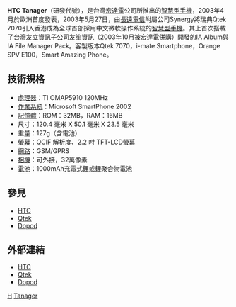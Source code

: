 {{noteTA
|G1=長度單位
}}

'''HTC Tanager'''（研發代號），是台灣[[宏達電|宏達電]]公司所推出的[[智慧型手機|智慧型手機]]，2003年4月於歐洲首度發表，2003年5月27日，由[[長遠電信|長遠電信]]附屬公司Synergy將瑞典Qtek 7070引入香港成為全球首部採用中文微軟操作系統的[[智慧型手機|智慧型手機]]。其上首次搭載了台灣[[友立資訊|友立資訊]]子公司友笙資訊（2003年10月被宏達電併購）開發的IA Album與IA File Manager Pack。客製版本Qtek 7070，i-mate Smartphone，Orange SPV E100，Smart Amazing Phone。

== 技術規格 ==
*[[處理器|處理器]]：TI OMAP5910 120MHz
*[[作業系統|作業系統]]：Microsoft SmartPhone 2002
*[[記憶體|記憶體]]：ROM：32MB，RAM：16MB
*尺寸：120.4 毫米 X 50.1 毫米 X 23.5 毫米 
*重量：127g（含電池）
*[[螢幕|螢幕]]：QCIF 解析度、2.2 吋 TFT-LCD螢幕 
*[[網路|網路]]：GSM/GPRS
*[[相機|相機]]：可外接，32萬像素
*[[電池|電池]]：1000mAh充電式鋰或鋰聚合物電池

== 參見 ==
*[[HTC|HTC]]
*[[Qtek|Qtek]]
*[[Dopod|Dopod]]

== 外部連結 ==
*[http://www.htc.com/ HTC]{{Wayback|url=http://www.htc.com/ |date=20080706043200 }}
*[https://web.archive.org/web/20080707182953/http://www.myqtek.com/ Qtek]
*[https://web.archive.org/web/20080708173628/http://www.dopod.com/ Dopod]

{{HTC Phones S Series}}

[[Category:智能手機|H]]
[[Category:宏達電手機|Tanager]]
